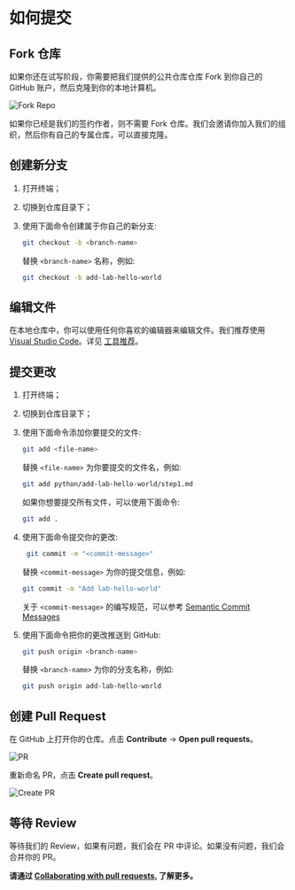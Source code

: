 # 如何提交

## Fork 仓库

如果你还在试写阶段，你需要把我们提供的公共仓库仓库 Fork 到你自己的 GitHub 账户，然后克隆到你的本地计算机。

![Fork Repo](.github/assets/fork-repo.png)

如果你已经是我们的签约作者，则不需要 Fork 仓库。我们会邀请你加入我们的组织，然后你有自己的专属仓库，可以直接克隆。

## 创建新分支

1. 打开终端；
2. 切换到仓库目录下；
3. 使用下面命令创建属于你自己的新分支:

   ```bash
   git checkout -b <branch-name>
   ```

   替换 `<branch-name>` 名称，例如:

   ```bash
   git checkout -b add-lab-hello-world
   ```

## 编辑文件

在本地仓库中，你可以使用任何你喜欢的编辑器来编辑文件。我们推荐使用 [Visual Studio Code](https://code.visualstudio.com/)。详见 [工具推荐](tools)。

## 提交更改

1. 打开终端；
2. 切换到仓库目录下；
3. 使用下面命令添加你要提交的文件:

   ```bash
   git add <file-name>
   ```

   替换 `<file-name>` 为你要提交的文件名，例如:

   ```bash
   git add python/add-lab-hello-world/step1.md
   ```

   如果你想要提交所有文件，可以使用下面命令:

   ```bash
   git add .
   ```

4. 使用下面命令提交你的更改:

   ```bash
    git commit -m "<commit-message>"
   ```

   替换 `<commit-message>` 为你的提交信息，例如:

   ```bash
   git commit -m "Add lab-hello-world"
   ```

   关于 `<commit-message>` 的编写规范，可以参考 [Semantic Commit Messages](https://gist.github.com/joshbuchea/6f47e86d2510bce28f8e7f42ae84c716)

5. 使用下面命令把你的更改推送到 GitHub:

   ```bash
   git push origin <branch-name>
   ```

   替换 `<branch-name>` 为你的分支名称，例如:

   ```bash
   git push origin add-lab-hello-world
   ```

## 创建 Pull Request

在 GitHub 上打开你的仓库。点击 **Contribute** → **Open pull requests**。

![PR](.github/assets/pr.png)

重新命名 PR，点击 **Create pull request**。

![Create PR](.github/assets/create-pr.png)

## 等待 Review

等待我们的 Review，如果有问题，我们会在 PR 中评论。如果没有问题，我们会合并你的 PR。

**请通过 [Collaborating with pull requests.](https://docs.github.com/en/pull-requests/collaborating-with-pull-requests) 了解更多。**
